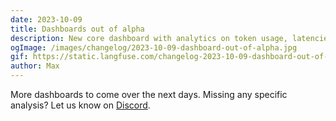 ```yaml
---
date: 2023-10-09
title: Dashboards out of alpha
description: New core dashboard with analytics on token usage, latencies, and scores/metrics.
ogImage: /images/changelog/2023-10-09-dashboard-out-of-alpha.jpg
gif: https://static.langfuse.com/changelog-2023-10-09-dashboard-out-of-alpha.gif
author: Max
---
```



<ChangelogHeader />

More dashboards to come over the next days. Missing any specific analysis? Let us know on [Discord](/discord).
